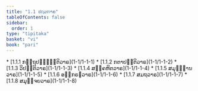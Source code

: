 ```yaml
---
title: "1.1 ປຐມຠາຄ"
tableOfContents: false
sidebar:
  order: 1
type: "tipitaka"
basket: "vi"
book: "pari"
---
```



<DynamicBreadcrumb />



<TableOfContents book="pari" section="1.1">
* [1.1.1 ກຕ຺ຖປຎ຺ຎຕ຺ຕິວາຣ](1-1/1-1-1)
* [1.1.2 ກຕາປຕ຺ຕິວາຣ](1-1/1-1-2)
* [1.1.3 ວິປຕ຺ຕິວາຣ](1-1/1-1-3)
* [1.1.4 ສງ຺ຄຫິຕວາຣ](1-1/1-1-4)
* [1.1.5 ສມຸຏ຺ຐານວາຣ](1-1/1-1-5)
* [1.1.6 ອຘິກຣຓວາຣ](1-1/1-1-6)
* [1.1.7 ສມຖວາຣ](1-1/1-1-7)
* [1.1.8 ສມຸຈ຺ຈຍວາຣ](1-1/1-1-8)
</TableOfContents>